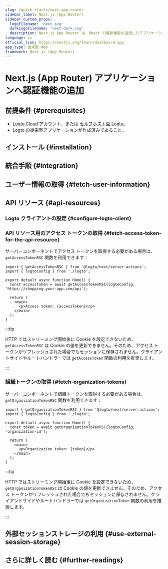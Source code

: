 ```yaml
---
slug: /quick-starts/next-app-router
sidebar_label: Next.js (App Router)
sidebar_custom_props:
  logoFilename: 'next.svg'
  darkLogoFilename: 'next-dark.svg'
  description: Next.js App Router は、React の最新機能を活用したアプリケーション構築の新しいパラダイムです。
language: js
official_link: https://nextjs.org/learn/dashboard-app
app_type: 従来型 Web
framework: Next.js (App Router)
---
```




# Next.js (App Router) アプリケーションへ認証機能の追加

<GuideTip />

## 前提条件 \{#prerequisites}

- [Logto Cloud](https://cloud.logto.io) アカウント、または [セルフホスト型 Logto](/introduction/set-up-logto-oss)。
- Logto の従来型アプリケーションが作成済みであること。

## インストール \{#installation}

<Installation />

## 統合手順 \{#integration}

<Integration />

## ユーザー情報の取得 \{#fetch-user-information}

<GetUserInformation />

## API リソース \{#api-resources}

<ApiResourcesDescription />

### Logto クライアントの設定 \{#configure-logto-client}

<ConfigApiResources />

### API リソース用のアクセス トークンの取得 \{#fetch-access-token-for-the-api-resource}

<FetchAccessTokenForApiResources />

サーバーコンポーネントでアクセス トークンを取得する必要がある場合は、`getAccessTokenRSC` 関数を利用できます：

```tsx title="app/page.tsx"
import { getAccessTokenRSC } from '@logto/next/server-actions';
import { logtoConfig } from './logto';

export default async function Home() {
  const accessToken = await getAccessTokenRSC(logtoConfig, 'https://shopping.your-app.com/api');

  return (
    <main>
      <p>Access token: {accessToken}</p>
    </main>
  );
}
```

:::tip

HTTP ではストリーミング開始後に Cookie を設定できないため、`getAccessTokenRSC` は Cookie の値を更新できません。そのため、アクセス トークンがリフレッシュされた場合でもセッションに保存されません。クライアントサイドやルートハンドラーでは `getAccessToken` 関数の利用を推奨します。

:::

### 組織トークンの取得 \{#fetch-organization-tokens}

<FetchOrganizationTokenForUser />

サーバーコンポーネントで組織トークンを取得する必要がある場合は、`getOrganizationTokenRSC` 関数を利用できます：

```tsx title="app/page.tsx"
import { getOrganizationTokenRSC } from '@logto/next/server-actions';
import { logtoConfig } from './logto';

export default async function Home() {
  const token = await getOrganizationTokenRSC(logtoConfig, 'organization-id');

  return (
    <main>
      <p>Organization token: {token}</p>
    </main>
  );
}
```

:::tip

HTTP ではストリーミング開始後に Cookie を設定できないため、`getOrganizationTokenRSC` は Cookie の値を更新できません。そのため、アクセス トークンがリフレッシュされた場合でもセッションに保存されません。クライアントサイドやルートハンドラーでは `getOrganizationToken` 関数の利用を推奨します。

:::

## 外部セッションストレージの利用 \{#use-external-session-storage}

<ExternalStorage />

## さらに詳しく読む \{#further-readings}

<FurtherReadings />
